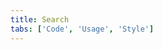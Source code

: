 ```yaml
---
title: Search
tabs: ['Code', 'Usage', 'Style']
---
```


<ComponentCode
  name="Search"
  component="search"
  variation="search--small"
  hasLightVersion
  hasReactVersion
/>

<ComponentCode
  name="Large search"
  component="search"
  variation="search--large"
  hasLightVersion
  hasReactVersion
/>

<ComponentDocs component="search" />
